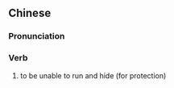 ==Chinese==
{{zh-forms}}

===Pronunciation===
{{zh-pron
|m=不bì
|cat=v
}}

===Verb===
{{zh-verb}}

# {{lb|zh|literary}} to be unable to run and hide (for protection)